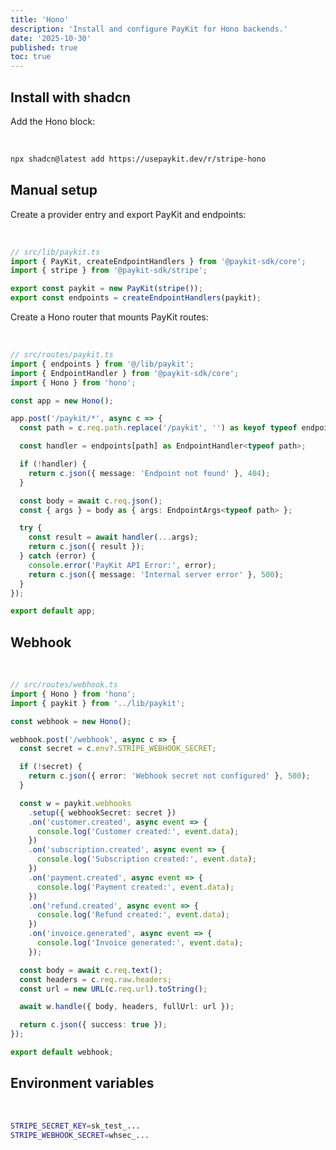 ```yaml
---
title: 'Hono'
description: 'Install and configure PayKit for Hono backends.'
date: '2025-10-30'
published: true
toc: true
---
```


## Install with shadcn

Add the Hono block:

<br />

```bash
npx shadcn@latest add https://usepaykit.dev/r/stripe-hono
```

## Manual setup

Create a provider entry and export PayKit and endpoints:

<br />

```ts
// src/lib/paykit.ts
import { PayKit, createEndpointHandlers } from '@paykit-sdk/core';
import { stripe } from '@paykit-sdk/stripe';

export const paykit = new PayKit(stripe());
export const endpoints = createEndpointHandlers(paykit);
```

Create a Hono router that mounts PayKit routes:

<br />

```ts
// src/routes/paykit.ts
import { endpoints } from '@/lib/paykit';
import { EndpointHandler } from '@paykit-sdk/core';
import { Hono } from 'hono';

const app = new Hono();

app.post('/paykit/*', async c => {
  const path = c.req.path.replace('/paykit', '') as keyof typeof endpoints;

  const handler = endpoints[path] as EndpointHandler<typeof path>;

  if (!handler) {
    return c.json({ message: 'Endpoint not found' }, 404);
  }

  const body = await c.req.json();
  const { args } = body as { args: EndpointArgs<typeof path> };

  try {
    const result = await handler(...args);
    return c.json({ result });
  } catch (error) {
    console.error('PayKit API Error:', error);
    return c.json({ message: 'Internal server error' }, 500);
  }
});

export default app;
```

## Webhook

<br />

```ts
// src/routes/webhook.ts
import { Hono } from 'hono';
import { paykit } from '../lib/paykit';

const webhook = new Hono();

webhook.post('/webhook', async c => {
  const secret = c.env?.STRIPE_WEBHOOK_SECRET;

  if (!secret) {
    return c.json({ error: 'Webhook secret not configured' }, 500);
  }

  const w = paykit.webhooks
    .setup({ webhookSecret: secret })
    .on('customer.created', async event => {
      console.log('Customer created:', event.data);
    })
    .on('subscription.created', async event => {
      console.log('Subscription created:', event.data);
    })
    .on('payment.created', async event => {
      console.log('Payment created:', event.data);
    })
    .on('refund.created', async event => {
      console.log('Refund created:', event.data);
    })
    .on('invoice.generated', async event => {
      console.log('Invoice generated:', event.data);
    });

  const body = await c.req.text();
  const headers = c.req.raw.headers;
  const url = new URL(c.req.url).toString();

  await w.handle({ body, headers, fullUrl: url });

  return c.json({ success: true });
});

export default webhook;
```

## Environment variables

<br />

```bash
STRIPE_SECRET_KEY=sk_test_...
STRIPE_WEBHOOK_SECRET=whsec_...
```
